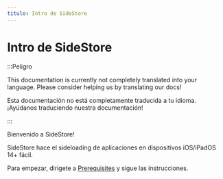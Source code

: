```yaml
---
titulo: Intro de SideStore
---
```


# Intro de SideStore

:::Peligro

This documentation is currently not completely translated into your language. Please consider helping us by translating our docs!

Esta documentación no está completamente traducida a tu idioma. ¡Ayúdanos traduciendo nuestra documentación!

:::


Bienvenido a SideStore!

SideStore hace el sideloading de aplicaciones en dispositivos iOS/iPadOS 14+ fácil.

Para empezar, dirigete a [Prerequisites](installation/prerequisites.mdx) y sigue las instrucciones.
